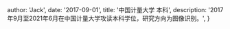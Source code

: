 
  author: 'Jack',
  date: '2017-09-01',
  title: '中国计量大学   本科',
  description:
    '2017年9月至2021年6月在中国计量大学攻读本科学位，研究方向为图像识别。',
}
